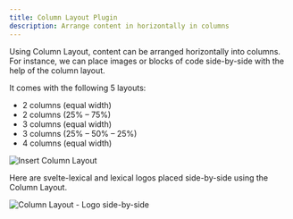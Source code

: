 ```yaml
---
title: Column Layout Plugin
description: Arrange content in horizontally in columns
---
```


Using Column Layout, content can be arranged horizontally into columns. For instance, we can place images or blocks of code side-by-side with the help of the column layout.

It comes with the following 5 layouts:

- 2 columns (equal width)
- 2 columns (25% – 75%)
- 3 columns (equal width)
- 3 columns (25% – 50% – 25%)
- 4 columns (equal width)

![Insert Column Layout](/src/assets/insert-columns-layout.png)

Here are svelte-lexical and lexical logos placed side-by-side using the Column Layout.

![Column Layout - Logo side-by-side](/src/assets/column-layout-example.png)

